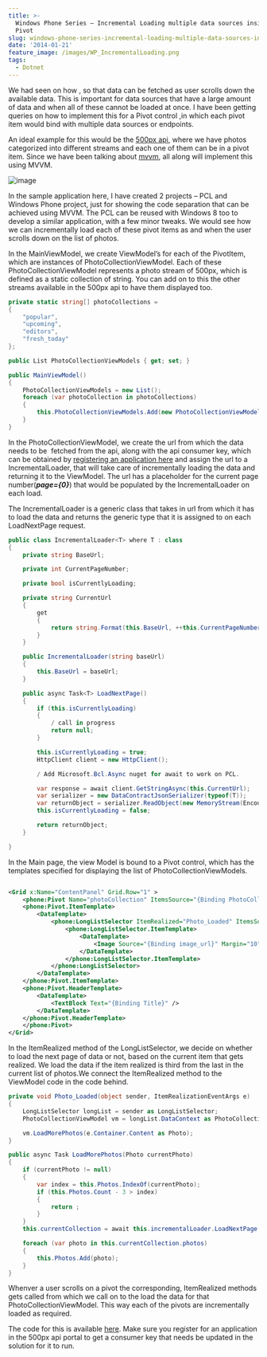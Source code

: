 ```yaml
---
title: >-
  Windows Phone Series – Incremental Loading multiple data sources inside a
  Pivot
slug: windows-phone-series-incremental-loading-multiple-data-sources-inside-a-pivot
date: '2014-01-21'
feature_image: /images/WP_IncrementalLoading.png
tags:
  - Dotnet
---
```

We had seen on how <BlogLink
  href="/blog/windows-phone-series-incremental-loading"
  title="Windows Phone Series – Incremental Loading"
  description="Read this interesting blog post"
  authorImage="/images/logo-512x512-24.png"
  authorName="Rahul Nath"
  authorTitle="Rahul Pulikkot Nath"
  featureImage="/images/wp_incremental_loading_longlistselector.jpg"
/>, so that data can be fetched as user scrolls down the available data. This is important for data sources that have a large amount of data and when all of these cannot be loaded at once. I have been getting queries on how to implement this for a Pivot control ,in which each pivot item would bind with multiple data sources or endpoints.

An ideal example for this would be the [500px api](http://developers.500px.com/), where we have photos categorized into different streams and each one of them can be in a pivot item. Since we have been talking about [mvvm](/tag/mvvm/), all along will implement this using MVVM.

![image](/images/WP_IncrementalLoading.png)

In the sample application here, I have created 2 projects – PCL and Windows Phone project, just for showing the code separation that can be achieved using MVVM. The PCL can be reused with Windows 8 too to develop a similar application, with a few minor tweaks. We would see how we can incrementally load each of these pivot items as and when the user scrolls down on the list of photos.

In the MainViewModel, we create ViewModel’s for each of the PivotItem, which are instances of PhotoCollectionViewModel. Each of these PhotoCollectionViewModel represents a photo stream of 500px, which is defined as a static collection of string. You can add on to this the other streams available in the 500px api to have them displayed too.

```csharp
private static string[] photoCollections =
{
    "popular",
    "upcoming",
    "editors",
    "fresh_today"
};

public List PhotoCollectionViewModels { get; set; }

public MainViewModel()
{
    PhotoCollectionViewModels = new List();
    foreach (var photoCollection in photoCollections)
    {
        this.PhotoCollectionViewModels.Add(new PhotoCollectionViewModel(photoCollection));
    }
}

```

In the PhotoCollectionViewModel, we create the url from which the data needs to be  fetched from the api, along with the api consumer key, which can be obtained by [registering an application here](http://500px.com/settings/applications) and assign the url to a IncrementalLoader, that will take care of incrementally loading the data and returning it to the ViewModel. The url has a placeholder for the current page number(**_page={0}_**) that would be populated by the IncrementalLoader on each load.

The IncrementalLoader is a generic class that takes in url from which it has to load the data and returns the generic type that it is assigned to on each LoadNextPage request.

```csharp
public class IncrementalLoader<T> where T : class
{
    private string BaseUrl;

    private int CurrentPageNumber;

    private bool isCurrentlyLoading;

    private string CurrentUrl
    {
        get
        {
            return string.Format(this.BaseUrl, ++this.CurrentPageNumber);
        }
    }

    public IncrementalLoader(string baseUrl)
    {
        this.BaseUrl = baseUrl;
    }

    public async Task<T> LoadNextPage()
    {
        if (this.isCurrentlyLoading)
        {
            / call in progress
            return null;
        }

        this.isCurrentlyLoading = true;
        HttpClient client = new HttpClient();

        / Add Microsoft.Bcl.Async nuget for await to work on PCL.

        var response = await client.GetStringAsync(this.CurrentUrl);
        var serializer = new DataContractJsonSerializer(typeof(T));
        var returnObject = serializer.ReadObject(new MemoryStream(Encoding.Unicode.GetBytes(response))) as T;
        this.isCurrentlyLoading = false;

        return returnObject;
    }

}

```

In the Main page, the view Model is bound to a Pivot control, which has the templates specified for displaying the list of PhotoCollectionViewModels.

```xml

<Grid x:Name="ContentPanel" Grid.Row="1" >
    <phone:Pivot Name="photoCollection" ItemsSource="{Binding PhotoCollectionViewModels}">
    <phone:Pivot.ItemTemplate>
        <DataTemplate>
            <phone:LongListSelector ItemRealized="Photo_Loaded" ItemsSource="{Binding Photos}" IsGroupingEnabled="False">
                <phone:LongListSelector.ItemTemplate>
                    <DataTemplate>
                        <Image Source="{Binding image_url}" Margin="10" Width="500" />
                    </DataTemplate>
                </phone:LongListSelector.ItemTemplate>
            </phone:LongListSelector>
        </DataTemplate>
    </phone:Pivot.ItemTemplate>
    <phone:Pivot.HeaderTemplate>
        <DataTemplate>
            <TextBlock Text="{Binding Title}" />
        </DataTemplate>
    </phone:Pivot.HeaderTemplate>
    </phone:Pivot>
</Grid>


```

In the ItemRealized method of the LongListSelector, we decide on whether to load the next page of data or not, based on the current item that gets realized. We load the data if the item realized is third from the last in the current list of photos.We connect the ItemRealized method to the ViewModel code in the code behind.

```csharp
private void Photo_Loaded(object sender, ItemRealizationEventArgs e)
{
    LongListSelector longList = sender as LongListSelector;
    PhotoCollectionViewModel vm = longList.DataContext as PhotoCollectionViewModel;

    vm.LoadMorePhotos(e.Container.Content as Photo);
}

public async Task LoadMorePhotos(Photo currentPhoto)
{
    if (currentPhoto != null)
    {
        var index = this.Photos.IndexOf(currentPhoto);
        if (this.Photos.Count - 3 > index)
        {
            return ;
        }
    }
    this.currentCollection = await this.incrementalLoader.LoadNextPage();

    foreach (var photo in this.currentCollection.photos)
    {
        this.Photos.Add(photo);
    }
}

```

Whenver a user scrolls on a pivot the corresponding, ItemRealized methods gets called from which we call on to the load the data for that PhotoCollectionViewModel. This way each of the pivots are incrementally loaded as required.

The code for this is available [here](https://github.com/rahulpnath/Blog/tree/master/IncrementalLoading). Make sure you register for an application in the 500px api portal to get a consumer key that needs be updated in the solution for it to run.
